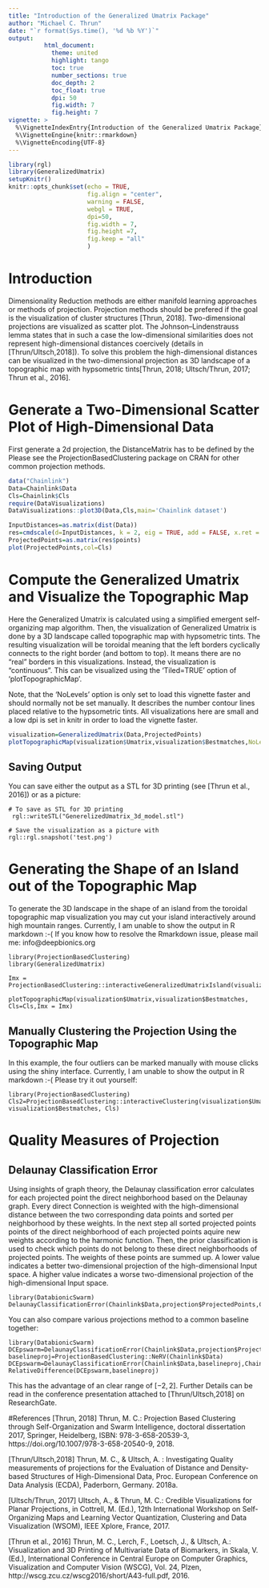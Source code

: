 ---
title: "Introduction of the Generalized Umatrix Package"
author: "Michael C. Thrun"
date: "`r format(Sys.time(), '%d %b %Y')`"
output: 
          html_document:
            theme: united
            highlight: tango 
            toc: true
            number_sections: true
            doc_depth: 2
            toc_float: true
            dpi: 50
            fig.width: 7
            fig.height: 7
vignette: >
  %\VignetteIndexEntry{Introduction of the Generalized Umatrix Package}
  %\VignetteEngine{knitr::rmarkdown}
  %\VignetteEncoding{UTF-8}
---
```{r setup, include=FALSE}
library(rgl)
library(GeneralizedUmatrix)
setupKnitr()
knitr::opts_chunk$set(echo = TRUE,
                      fig.align = "center",
                      warning = FALSE,
                      webgl = TRUE,
                      dpi=50,
                      fig.width = 7, 
                      fig.height =7,
                      fig.keep = "all"
                      )
```
# Introduction
Dimensionality Reduction methods are either manifold learning approaches or methods of projection. Projection methods should be prefered if the goal is the visualization of cluster structures [Thrun, 2018]. Two-dimensional projections are visualized as scatter plot. The Johnson–Lindenstrauss lemma states that in such a case the low-dimensional similarities does not represent high-dimensional distances coercively (details in [Thrun/Ultsch,2018]). To solve this problem the high-dimensional distances can be visualized in the two-dimensional projection as 3D landscape of a topographic map with hypsometric tints[Thrun, 2018; Ultsch/Thrun, 2017; Thrun  et al., 2016].

# Generate a Two-Dimensional Scatter Plot of High-Dimensional Data
First generate a 2d projection, the DistanceMatrix has to be defined by the  Please see the ProjectionBasedClustering package on CRAN for other common projection methods.

```{r,results = "hide"}
data("Chainlink")
Data=Chainlink$Data
Cls=Chainlink$Cls
require(DataVisualizations)
DataVisualizations::plot3D(Data,Cls,main='Chainlink dataset')

InputDistances=as.matrix(dist(Data))
res=cmdscale(d=InputDistances, k = 2, eig = TRUE, add = FALSE, x.ret = FALSE)
ProjectedPoints=as.matrix(res$points)
plot(ProjectedPoints,col=Cls)
```

# Compute the Generalized Umatrix and Visualize the Topographic Map
Here the Generalized Umatrix is calculated using a simplified emergent self-organizing map algorithm. Then, the visualization of Generalized Umatrix is done by a 3D landscape called topographic map with hypsometric tints. 
The resulting visualization will be toroidal meaning that the left borders cyclically connects to the right border (and bottom to top). It means there are no "real" borders in this visualizations. Instead, the visualization is "continuous". This can be visualized using the 'Tiled=TRUE' option of 'plotTopographicMap'.

Note, that the 'NoLevels' option is only set to load this vignette faster and should normally not be set manually. It describes the number contour lines placed relative to the hypsometric tints. All visualizations here are small and a low dpi is set in knitr in order to load the vignette faster.

```{r,webGL = TRUE,results = "hide",message=FALSE}
visualization=GeneralizedUmatrix(Data,ProjectedPoints)
plotTopographicMap(visualization$Umatrix,visualization$Bestmatches,NoLevels=10)
```

## Saving Output
You can save either the output as a STL for 3D printing (see [Thrun et al., 2016]) or as a picture: 

```{}
# To save as STL for 3D printing
 rgl::writeSTL("GenerelizedUmatrix_3d_model.stl")

# Save the visualization as a picture with
rgl::rgl.snapshot('test.png')
```

# Generating the Shape of an Island out of the Topographic Map
To generate the 3D landscape in the shape of an island from the toroidal topographic map visualization you may cut your island interactively around high mountain ranges. Currently, I am unable to show the output in R markdown :-(
If you know how to resolve the Rmarkdown issue, please mail me: info@deepbionics.org

```{}
library(ProjectionBasedClustering)
library(GeneralizedUmatrix)

Imx = ProjectionBasedClustering::interactiveGeneralizedUmatrixIsland(visualization$Umatrix,visualization$Bestmatches,Cls)

plotTopographicMap(visualization$Umatrix,visualization$Bestmatches, Cls=Cls,Imx = Imx)
```

## Manually Clustering the Projection Using the Topographic Map
In this example, the four outliers can be marked manually with mouse clicks using the shiny interface. Currently, I am unable to show the output in R markdown :-(
Please try it out yourself:

```{}
library(ProjectionBasedClustering)
Cls2=ProjectionBasedClustering::interactiveClustering(visualization$Umatrix, visualization$Bestmatches, Cls)
```

# Quality Measures of Projection

## Delaunay Classification Error
Using insights of graph theory, the Delaunay classification error calculates for each projected point the direct neighborhood based on the Delaunay graph. Every direct Connection is weighted with the high-dimensional distance  between the two corresponding data points and sorted per neighborhood by these weights. In the next step all sorted projected points points of the direct neighborhood of each projected points aquire new weights according to the harmonic function. Then, the prior classification is used to check which points do not belong to these direct neighborhoods of projected points. The weights of these points are summed up.
A lower value indicates a better two-dimensional projection of the high-dimensional Input space.
A higher value indicates a worse two-dimensional projection of the high-dimensional Input space.

```{}
library(DatabionicSwarm)
DelaunayClassificationError(Chainlink$Data,projection$ProjectedPoints,Chainlink$Cls)
```

You can also compare various projections method to a common baseline together:

```{}
library(DatabionicSwarm)
DCEpswarm=DelaunayClassificationError(Chainlink$Data,projection$ProjectedPoints,Chainlink$Cls)$DCE
baselineproj=ProjectionBasedClustering::NeRV(Chainlink$Data)
DCEpswarm=DelaunayClassificationError(Chainlink$Data,baselineproj,Chainlink$Cls)$DCE
RelativeDifference(DCEpswarm,baselineproj)
```
This has the advantage of an clear range of $[-2,2]$. Further Details can be read in the conference presentation attached to [Thrun/Ultsch,2018] on ResearchGate.

#References
[Thrun, 2018]  Thrun, M. C.: Projection Based Clustering through Self-Organization and Swarm Intelligence, doctoral dissertation 2017, Springer, Heidelberg, ISBN: 978-3-658-20539-3, https://doi.org/10.1007/978-3-658-20540-9, 2018.

[Thrun/Ultsch,2018]  Thrun, M. C., & Ultsch, A. : Investigating Quality measurements of projections for the Evaluation of Distance and Density-based Structures of High-Dimensional Data, Proc. European Conference on Data Analysis (ECDA), Paderborn, Germany. 2018a. 

[Ultsch/Thrun, 2017]  Ultsch, A., & Thrun, M. C.: Credible Visualizations for Planar Projections, in Cottrell, M. (Ed.), 12th International Workshop on Self-Organizing Maps and Learning Vector Quantization, Clustering and Data Visualization (WSOM), IEEE Xplore, France, 2017.

[Thrun et al., 2016]  Thrun, M. C., Lerch, F., Loetsch, J., & Ultsch, A.: Visualization and 3D Printing of Multivariate Data of Biomarkers, in Skala, V. (Ed.), International Conference in Central Europe on Computer Graphics, Visualization and Computer Vision (WSCG), Vol. 24, Plzen, http://wscg.zcu.cz/wscg2016/short/A43-full.pdf, 2016.

